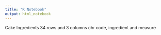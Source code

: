 ```yaml
---
title: "R Notebook"
output: html_notebook
---
```


Cake Ingredients
34 rows and 3 columns
chr code, ingredient and measure